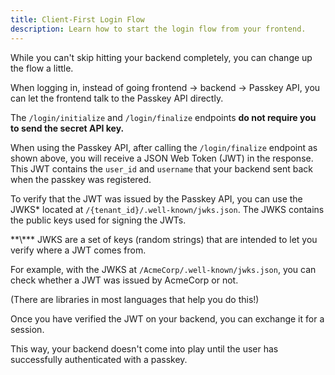 ```yaml
---
title: Client-First Login Flow
description: Learn how to start the login flow from your frontend.
---
```


While you can't skip hitting your backend completely, you can change up the flow a little.

When logging in, instead of going frontend → backend → Passkey API, you can let the frontend talk to the Passkey API directly.

The `/login/initialize` and `/login/finalize` endpoints **do not require you to send the secret API key.**

When using the Passkey API, after calling the `/login/finalize` endpoint as shown above, you will receive a JSON Web Token (JWT) in the response. This JWT contains the `user_id` and `username` that your backend sent back when the passkey was registered.

To verify that the JWT was issued by the Passkey API, you can use the JWKS\* located at `/{tenant_id}/.well-known/jwks.json`. The JWKS contains the public keys used for signing the JWTs.

<Tip>
**\*** JWKS are a set of keys (random strings) that are intended to let you verify where a JWT comes from.

For example, with the JWKS at `/AcmeCorp/.well-known/jwks.json`, you can check whether a JWT was issued by AcmeCorp or not.

(There are libraries in most languages that help you do this!)

</Tip>

Once you have verified the JWT on your backend, you can exchange it for a session.

This way, your backend doesn't come into play until the user has successfully authenticated with a passkey.
